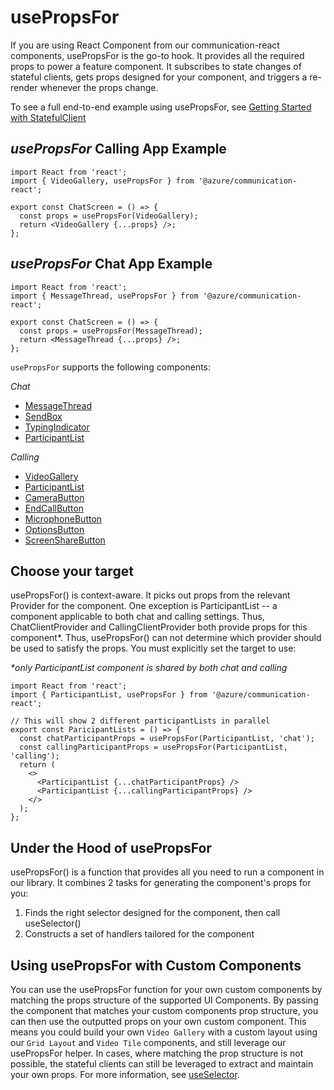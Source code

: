 
<Meta id="statefulclient-reacthooks-usepropsfor" title="Stateful Client/React Hooks/UsePropsFor" />

# usePropsFor <a name="usePropsFor"></a>

If you are using React Component from our communication-react components, usePropsFor is the go-to hook.
It provides all the required props to power a feature component.
It subscribes to state changes of stateful clients, gets props designed for your component, and triggers a re-render whenever the props change.

To see a full end-to-end example using usePropsFor, see [Getting Started with StatefulClient](/?path=/docs/quickstarts-statefulclient--page)

## _usePropsFor_ Calling App Example

```tsx
import React from 'react';
import { VideoGallery, usePropsFor } from '@azure/communication-react';

export const ChatScreen = () => {
  const props = usePropsFor(VideoGallery);
  return <VideoGallery {...props} />;
};
```

## _usePropsFor_ Chat App Example

```tsx
import React from 'react';
import { MessageThread, usePropsFor } from '@azure/communication-react';

export const ChatScreen = () => {
  const props = usePropsFor(MessageThread);
  return <MessageThread {...props} />;
};
```

`usePropsFor` supports the following components:

_Chat_

- [MessageThread](/?path=/docs/ui-components-messagethread--message-thread)
- [SendBox](/?path=/docs/ui-components-sendbox--send-box)
- [TypingIndicator](/?path=/docs/ui-components-typingindicator--typing-indicator)
- [ParticipantList](/?path=/docs/ui-components-participantlist--participant-list)

_Calling_

- [VideoGallery](/?path=/docs/ui-components-videogallery--video-gallery)
- [ParticipantList](/?path=/docs/ui-components-participantlist--participant-list)
- [CameraButton](/?path=/docs/ui-components-controlbar-buttons-camera--camera)
- [EndCallButton](/?path=/docs/ui-components-controlbar-buttons-endcall--end-call)
- [MicrophoneButton](/?path=/docs/ui-components-controlbar-buttons-microphone--microphone)
- [OptionsButton](/?path=/docs/ui-components-controlbar-buttons-options--options)
- [ScreenShareButton](/?path=/docs/ui-components-controlbar-buttons-screenshare--screen-share)

## Choose your target

usePropsFor() is context-aware. It picks out props from the relevant Provider for the component. One exception is ParticipantList -- a component applicable to both chat and calling settings. Thus, ChatClientProvider and CallingClientProvider both provide props for this component\*. Thus, usePropsFor() can not determine which provider should be used to satisfy the props. You must explicitly set the target to use:

_\*only ParticipantList component is shared by both chat and calling_

```tsx
import React from 'react';
import { ParticipantList, usePropsFor } from '@azure/communication-react';

// This will show 2 different participantLists in parallel
export const ParicipantLists = () => {
  const chatParticipantProps = usePropsFor(ParticipantList, 'chat');
  const callingParticipantProps = usePropsFor(ParticipantList, 'calling');
  return (
    <>
      <ParticipantList {...chatParticipantProps} />
      <ParticipantList {...callingParticipantProps} />
    </>
  );
};
```

## Under the Hood of usePropsFor

usePropsFor() is a function that provides all you need to run a component in our library.
It combines 2 tasks for generating the component's props for you:

1. Finds the right selector designed for the component, then call useSelector()
2. Constructs a set of handlers tailored for the component

## Using usePropsFor with Custom Components

You can use the usePropsFor function for your own custom components by matching the props structure of the supported UI Components.
By passing the component that matches your custom components prop structure, you can then use the outputted props on your own custom component.
This means you could build your own `Video Gallery` with a custom layout using our `Grid Layout` and `Video Tile` components, and still leverage our usePropsFor helper.
In cases, where matching the prop structure is not possible, the stateful clients can still be leveraged to extract and maintain your own props.
For more information, see [useSelector](/?path=/docs/statefulclient-reacthooks-useselector--page).
